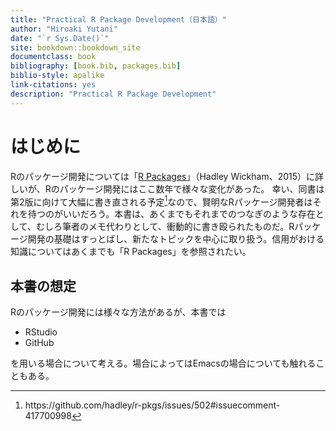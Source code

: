 ```yaml
--- 
title: "Practical R Package Development（日本語）"
author: "Hiroaki Yutani"
date: "`r Sys.Date()`"
site: bookdown::bookdown_site
documentclass: book
bibliography: [book.bib, packages.bib]
biblio-style: apalike
link-citations: yes
description: "Practical R Package Development"
---
```


# はじめに {-}

Rのパッケージ開発については「[R Packages](http://r-pkgs.had.co.nz/)」（Hadley Wickham、2015）に詳しいが、Rのパッケージ開発にはここ数年で様々な変化があった。
幸い、同書は第2版に向けて大幅に書き直される予定^[https://github.com/hadley/r-pkgs/issues/502#issuecomment-417700998]なので、賢明なRパッケージ開発者はそれを待つのがいいだろう。本書は、あくまでもそれまでのつなぎのような存在として、むしろ筆者のメモ代わりとして、衝動的に書き殴られたものだ。Rパッケージ開発の基礎はすっとばし、新たなトピックを中心に取り扱う。信用がおける知識についてはあくまでも「R Packages」を参照されたい。

## 本書の想定 {-}

Rのパッケージ開発には様々な方法があるが、本書では

* RStudio
* GitHub

を用いる場合について考える。場合によってはEmacsの場合についても触れることもある。
